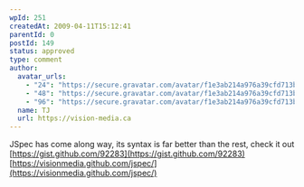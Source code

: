 ```yaml
---
wpId: 251
createdAt: 2009-04-11T15:12:41
parentId: 0
postId: 149
status: approved
type: comment
author:
  avatar_urls:
    - "24": "https://secure.gravatar.com/avatar/f1e3ab214a976a39cfd713bc93deb10f?s=24&d=mm&r=g"
    - "48": "https://secure.gravatar.com/avatar/f1e3ab214a976a39cfd713bc93deb10f?s=48&d=mm&r=g"
    - "96": "https://secure.gravatar.com/avatar/f1e3ab214a976a39cfd713bc93deb10f?s=96&d=mm&r=g"
  name: TJ
  url: https://vision-media.ca
---
```


JSpec has come along way, its syntax is far better than the rest, check it out [https://gist.github.com/92283](https://gist.github.com/92283) [https://visionmedia.github.com/jspec/](https://visionmedia.github.com/jspec/)